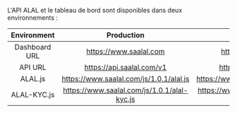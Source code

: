 L'API ALAL et le tableau de bord sont disponibles dans deux environnements :

| **Environment** |               **Production**                |                     **Sandbox**                     |
| :-------------: | :-----------------------------------------: | :-------------------------------------------------: |
|  Dashboard URL  |           https://www.saalal.com            |           https://www.sandbox.saalal.com            |
|     API URL     |          https://api.saalal.com/v1          |          https://api.sandbox.saalal.com/v1          |
|     ALAL.js     |   https://www.saalal.com/js/1.0.1/alal.js   |   https://www.sandbox.saalal.com/js/1.0.1/alal.js   |
|   ALAL-KYC.js   | https://www.saalal.com/js/1.0.1/alal-kyc.js | https://www.sandbox.saalal.com/js/1.0.1/alal-kyc.js |
